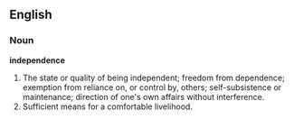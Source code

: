 ==English==

===Noun===

'''independence'''

#The state or quality of being independent; freedom from dependence; exemption from reliance on, or control by, others; self-subsistence or maintenance; direction of one's own affairs without interference.
#Sufficient means for a comfortable livelihood.
